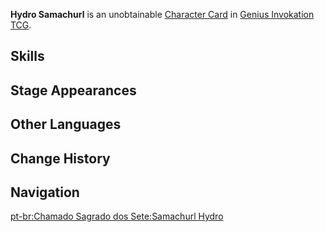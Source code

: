 {{About|the [[Character Card]]|the [[Common Enemy]]|Hydro Samachurl}}
{{Genius Invokation TCG Infobox
|title       = Hydro Samachurl
|id          = 003202
|image       = Hydro Samachurl Character Card.png
|type        = Character Card
|health      = 4
|element     = Hydro
|faction     = Monster;Hilichurl
|weapon      = Other Weapons
}}
'''Hydro Samachurl''' is an unobtainable [[Character Card]] in [[Genius Invokation TCG]].

==Skills==
{{Genius Invokation TCG Skills Table}}

==Stage Appearances==
{{Genius Invokation TCG Stage Appearances}}

==Other Languages==
{{Transclude|Hydro Samachurl|Other Languages}}

==Change History==
{{Change History|3.3}}

==Navigation==
{{Genius Invokation TCG Navbox|Character Card Unobtainable}}
[[pt-br:Chamado Sagrado dos Sete:Samachurl Hydro]]